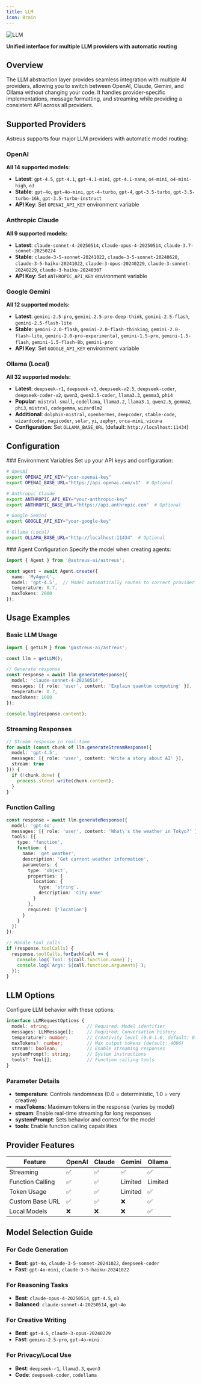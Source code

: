 ```yaml
---
title: LLM
icon: Brain
---
```


![LLM](/docs/llm.webp)

**Unified interface for multiple LLM providers with automatic routing**


## Overview

The LLM abstraction layer provides seamless integration with multiple AI providers, allowing you to switch between OpenAI, Claude, Gemini, and Ollama without changing your code. It handles provider-specific implementations, message formatting, and streaming while providing a consistent API across all providers.

## Supported Providers

Astreus supports four major LLM providers with automatic model routing:

### OpenAI
**All 14 supported models:**
- **Latest**: `gpt-4.5`, `gpt-4.1`, `gpt-4.1-mini`, `gpt-4.1-nano`, `o4-mini`, `o4-mini-high`, `o3`
- **Stable**: `gpt-4o`, `gpt-4o-mini`, `gpt-4-turbo`, `gpt-4`, `gpt-3.5-turbo`, `gpt-3.5-turbo-16k`, `gpt-3.5-turbo-instruct`
- **API Key**: Set `OPENAI_API_KEY` environment variable

### Anthropic Claude  
**All 9 supported models:**
- **Latest**: `claude-sonnet-4-20250514`, `claude-opus-4-20250514`, `claude-3.7-sonnet-20250224`
- **Stable**: `claude-3-5-sonnet-20241022`, `claude-3-5-sonnet-20240620`, `claude-3-5-haiku-20241022`, `claude-3-opus-20240229`, `claude-3-sonnet-20240229`, `claude-3-haiku-20240307`
- **API Key**: Set `ANTHROPIC_API_KEY` environment variable

### Google Gemini
**All 12 supported models:**
- **Latest**: `gemini-2.5-pro`, `gemini-2.5-pro-deep-think`, `gemini-2.5-flash`, `gemini-2.5-flash-lite`
- **Stable**: `gemini-2.0-flash`, `gemini-2.0-flash-thinking`, `gemini-2.0-flash-lite`, `gemini-2.0-pro-experimental`, `gemini-1.5-pro`, `gemini-1.5-flash`, `gemini-1.5-flash-8b`, `gemini-pro`
- **API Key**: Set `GOOGLE_API_KEY` environment variable

### Ollama (Local)
**All 32 supported models:**
- **Latest**: `deepseek-r1`, `deepseek-v3`, `deepseek-v2.5`, `deepseek-coder`, `deepseek-coder-v2`, `qwen3`, `qwen2.5-coder`, `llama3.3`, `gemma3`, `phi4`
- **Popular**: `mistral-small`, `codellama`, `llama3.2`, `llama3.1`, `qwen2.5`, `gemma2`, `phi3`, `mistral`, `codegemma`, `wizardlm2`
- **Additional**: `dolphin-mistral`, `openhermes`, `deepcoder`, `stable-code`, `wizardcoder`, `magicoder`, `solar`, `yi`, `zephyr`, `orca-mini`, `vicuna`
- **Configuration**: Set `OLLAMA_BASE_URL` (default: `http://localhost:11434`)

## Configuration

<Steps>
<Step>
### Environment Variables
Set up your API keys and configuration:

```bash
# OpenAI
export OPENAI_API_KEY="your-openai-key"
export OPENAI_BASE_URL="https://api.openai.com/v1"  # Optional

# Anthropic Claude
export ANTHROPIC_API_KEY="your-anthropic-key"
export ANTHROPIC_BASE_URL="https://api.anthropic.com"  # Optional

# Google Gemini
export GOOGLE_API_KEY="your-google-key"

# Ollama (Local)
export OLLAMA_BASE_URL="http://localhost:11434"  # Optional
```
</Step>

<Step>
### Agent Configuration
Specify the model when creating agents:

```typescript
import { Agent } from '@astreus-ai/astreus';

const agent = await Agent.create({
  name: 'MyAgent',
  model: 'gpt-4.5',  // Model automatically routes to correct provider
  temperature: 0.7,
  maxTokens: 2000
});
```
</Step>
</Steps>

## Usage Examples

### Basic LLM Usage

```typescript
import { getLLM } from '@astreus-ai/astreus';

const llm = getLLM();

// Generate response
const response = await llm.generateResponse({
  model: 'claude-sonnet-4-20250514',
  messages: [{ role: 'user', content: 'Explain quantum computing' }],
  temperature: 0.7,
  maxTokens: 1000
});

console.log(response.content);
```

### Streaming Responses

```typescript
// Stream response in real-time
for await (const chunk of llm.generateStreamResponse({
  model: 'gpt-4.5',
  messages: [{ role: 'user', content: 'Write a story about AI' }],
  stream: true
})) {
  if (!chunk.done) {
    process.stdout.write(chunk.content);
  }
}
```

### Function Calling

```typescript
const response = await llm.generateResponse({
  model: 'gpt-4o',
  messages: [{ role: 'user', content: 'What\'s the weather in Tokyo?' }],
  tools: [{
    type: 'function',
    function: {
      name: 'get_weather',
      description: 'Get current weather information',
      parameters: {
        type: 'object',
        properties: {
          location: { 
            type: 'string',
            description: 'City name'
          }
        },
        required: ['location']
      }
    }
  }]
});

// Handle tool calls
if (response.toolCalls) {
  response.toolCalls.forEach(call => {
    console.log(`Tool: ${call.function.name}`);
    console.log(`Args: ${call.function.arguments}`);
  });
}
```

## LLM Options

Configure LLM behavior with these options:

```typescript
interface LLMRequestOptions {
  model: string;              // Required: Model identifier
  messages: LLMMessage[];     // Required: Conversation history
  temperature?: number;       // Creativity level (0.0-1.0, default: 0.7)
  maxTokens?: number;         // Max output tokens (default: 4096)
  stream?: boolean;           // Enable streaming responses
  systemPrompt?: string;      // System instructions
  tools?: Tool[];             // Function calling tools
}
```

### Parameter Details

- **temperature**: Controls randomness (0.0 = deterministic, 1.0 = very creative)
- **maxTokens**: Maximum tokens in the response (varies by model)
- **stream**: Enable real-time streaming for long responses
- **systemPrompt**: Sets behavior and context for the model
- **tools**: Enable function calling capabilities

## Provider Features

| Feature | OpenAI | Claude | Gemini | Ollama |
|---------|--------|--------|--------|--------|
| Streaming | ✅ | ✅ | ✅ | ✅ |
| Function Calling | ✅ | ✅ | Limited | Limited |
| Token Usage | ✅ | ✅ | Limited | ✅ |
| Custom Base URL | ✅ | ✅ | ❌ | ✅ |
| Local Models | ❌ | ❌ | ❌ | ✅ |

## Model Selection Guide

### For Code Generation
- **Best**: `gpt-4o`, `claude-3-5-sonnet-20241022`, `deepseek-coder`
- **Fast**: `gpt-4o-mini`, `claude-3-5-haiku-20241022`

### For Reasoning Tasks  
- **Best**: `claude-opus-4-20250514`, `gpt-4.5`, `o3`
- **Balanced**: `claude-sonnet-4-20250514`, `gpt-4o`

### For Creative Writing
- **Best**: `gpt-4.5`, `claude-3-opus-20240229`
- **Fast**: `gemini-2.5-pro`, `gpt-4o-mini`

### For Privacy/Local Use
- **Best**: `deepseek-r1`, `llama3.3`, `qwen3`
- **Code**: `deepseek-coder`, `codellama`

